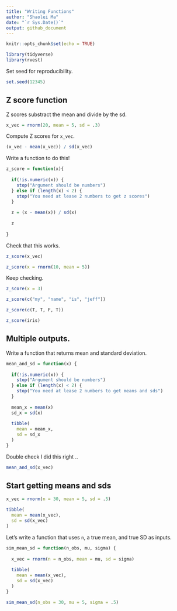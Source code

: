 ```yaml
---
title: "Writing Functions"
author: "Shaolei Ma"
date: "`r Sys.Date()`"
output: github_document
---
```


```r
knitr::opts_chunk$set(echo = TRUE)

library(tidyverse)
library(rvest)
```

Set seed for reproducibility.

```r
set.seed(12345)
```

## Z score function

Z scores substract the mean and divide by the sd.

```r
x_vec = rnorm(20, mean = 5, sd = .3)
```

Compute Z scores for `x_vec`.

```r
(x_vec - mean(x_vec)) / sd(x_vec)
```

Write a function to do this!

```r
z_score = function(x){
  
  if(!is.numeric(x)) {
    stop("Argument should be numbers")
  } else if (length(x) < 2) {
    stop("You need at lease 2 numbers to get z scores")
  }
  
  z = (x - mean(x)) / sd(x)
  
  z
  
}
```

Check that this works.

```r
z_score(x_vec)

z_score(x = rnorm(10, mean = 5))
```

Keep checking.

```r
z_score(x = 3)

z_score(c("my", "name", "is", "jeff"))

z_score(c(T, T, F, T))

z_score(iris)
```

## Multiple outputs.

Write a function that returns mean and standard deviation.

```r
mean_and_sd = function(x) {
  
  if(!is.numeric(x)) {
    stop("Argument should be numbers")
  } else if (length(x) < 2) {
    stop("You need at lease 2 numbers to get means and sds")
  }
  
  mean_x = mean(x)
  sd_x = sd(x)
  
  tibble(
    mean = mean_x,
    sd = sd_x
  )
}
```

Double check I did this right ..

```r
mean_and_sd(x_vec)
```

## Start getting means and sds

```r

x_vec = rnorm(n = 30, mean = 5, sd = .5)

tibble(
  mean = mean(x_vec),
  sd = sd(x_vec)
)

```

Let's write a function that uses `n`, a true mean, and true SD as inputs.

```r
sim_mean_sd = function(n_obs, mu, sigma) {
  
  x_vec = rnorm(n = n_obs, mean = mu, sd = sigma)
  
  tibble(
    mean = mean(x_vec),
    sd = sd(x_vec)
  )
}

sim_mean_sd(n_obs = 30, mu = 5, sigma = .5)
```

